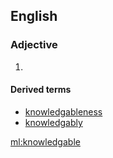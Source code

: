 ==English==

===Adjective===
{{en-adj}}

# {{alternative spelling of|knowledgeable}}

====Derived terms====
* [[knowledgableness]]
* [[knowledgably]]

[[ml:knowledgable]]